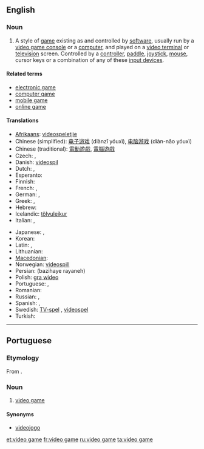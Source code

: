 ==English==

===Noun===
{{wikipedia}}
{{en-noun|sg=[[video]] [[game]]}}

# {{video games}} A style of [[game]] existing as and controlled by [[software]], usually run by a [[video game console]] or a [[computer]], and played on a [[video terminal]] or [[television]] screen.  Controlled by a [[video game controller|controller]], [[paddle]], [[joystick]], [[mouse]], cursor keys or a combination of any of these [[input device]]s.

====Related terms====
* [[electronic game]]
* [[computer game]]
* [[mobile game]]
* [[online game]]

====Translations====
{{trans-top|game controlled by a software}}
* [[Afrikaans]]: [[videospeletjie]]
* Chinese (simplified): [[电子游戏]] (diànzǐ yóuxì), [[电脑游戏]] (diàn-nǎo yóuxì)
* Chinese (traditional): [[電動遊戲]], [[電腦遊戲]]
* Czech: {{t-|cs|videohra|f}}, {{t-|cs|počítačová hra|f}}
* Danish: [[videospil]]
* Dutch: {{t+|nl|videospel|n}}, {{t+|nl|videospelletje|n}}
* Esperanto: {{t+|eo|videoludo|xs=Esperanto}}
* Finnish: {{t+|fi|videopeli}}
* French: {{t+|fr|jeu vidéo|m}}, {{t+|fr|jeux vidéo|p}}
* German: {{t+|de|videospiel|n}}, {{t+|de|videospiele|p}}
* Greek: {{t+|el|τηλεοπτικό παιχνίδι|n|sc=Grek}}, {{t+|el|τηλεοπτικά παιχνίδια|p|sc=Grek}}
* Hebrew: {{t+|he|משחק מחשב|tr=miskhak makhšev|sc=Hebr}}
* Icelandic: [[tölvuleikur]] {{m}}
* Italian: {{t+|it|videogioco|s}}, {{t+|it|videogiochi|p}}
{{trans-mid}}
* Japanese: {{t+|ja|テレビゲーム|tr=terebi gēmu|sc=Jpan}}, {{t+|ja|ビデオゲーム|tr=bideo gēmu|sc=Jpan}}
* Korean: {{t+|ko|비디오 게임|tr=bidio geim|sc=Hang}}
* Latin: {{t+|la|ludus electronicus}}, {{t+|la|ludus visualis}}
* Lithuanian: {{t+|lt|video žaidimai|xs=Lithuanian}}
* [[Macedonian]]: {{t|mk|видеоигра|f|tr=videoígra|sc=Cyrl|xs=Macedonian}}
* Norwegian: [[videospill]]
* Persian: {{fa-Arab|[[بازیهای رایانه]]}} (bazihaye rayaneh)
* Polish: [[gra wideo]] {{f}}
* Portuguese: {{t-|pt|video game|m}}, {{t+|pt|videojogo|m}}
* Romanian: {{t+|ro|joc video|n}}
* Russian: {{t+|ru|видеоигра|f|tr=videoigrá|sc=Cyrl}}, {{t+|ru|видеоигры|p|tr=videoigrý|sc=Cyrl}}
* Spanish: {{t+|es|juego de video}}, {{t+|es|videojuego}}
* Swedish: [[TV-spel]] {{n}}, [[videospel]] {{n}}
* Turkish: {{t+|tr|bilgisayar oyunları}}
{{trans-bottom}}

----

==Portuguese==

===Etymology===
From {{etyl|en|pt}} {{term|video game|lang=en}}.

===Noun===
{{pt-noun-m}}

# {{Brazil|video games}} [[video game]]

====Synonyms====
* [[videojogo]]

[[et:video game]]
[[fr:video game]]
[[ru:video game]]
[[ta:video game]]
